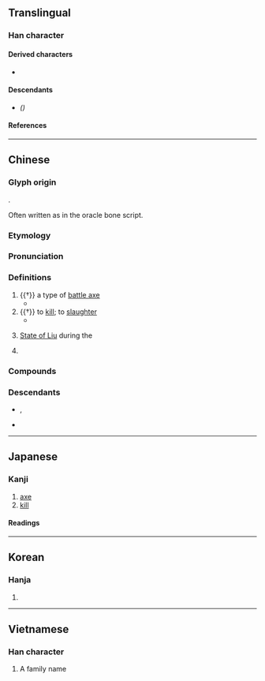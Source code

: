 {{also|刘}}
{{character info}}
==Translingual==

===Han character===
{{Han char|rn=18|rad=刀|as=13|sn=15|four=72100|canj=HCLN|ids=⿰𨥫刂}}

====Derived characters====
* {{l|mul|[[𪝵]], [[嚠]]<!-- 𭇯 (Zhuang character) is not its simplified form -->, [[嬼]], [[𢷶]], [[瀏]]([[浏]]), [[懰]], [[𣞗]], [[𭶣]], [[𨮸]], [[䬟]], [[𩙔]], [[藰]], [[䉧]], [[𢤐]]}}

====Descendants====
* {{l|mul|[[刘]]}} ''({{w|Simplified Chinese}})''

====References====
{{Han ref|kx=0144.390|dkj=02224|dj=0325.160|hdz=10359.040|uh=5289}}

----

==Chinese==
{{zh-forms|s=刘}}
{{zh-wp|zh:劉姓|yue:劉氏|gan:劉姓|cdo:Làu (sáng)|nan:Lâu (sèⁿ)|en:Liu}}

===Glyph origin===
{{Han etym}}
{{Han compound|卯|金|刀|c1=p|c2=s|c3=s|alt3=刂|t2=metal|t3=knife|ls=psc}}.

Often written as {{och-l|卯}} in the oracle bone script.

===Etymology===
{{rfe|zh|is the surname related to the sense "to kill"?}}

===Pronunciation===
{{zh-pron
|m=liú
|m-s=niu2
|c=lau4
|c-t=liu3
|g=
|h=pfs=liù;gd=liu2
|j=
|mb=liǔ
|md=làu
|mn=lâu/liû
|mn_note=lâu - vernacular (incl. surname); liû - literary
|mn-t=lao5
|w=3lieu
|x=
|mc=y
|oc=y
|ma=
|cat=n,v,pn
}}

===Definitions===
{{zh-hanzi}}

# {{†}} a type of [[battle axe]]
#* {{zh-x|一人 冕，執 劉，立 于 東 堂。|One man in a great officer's cap, and holding an '''axe''', stood in the hall, (near the steps) at the east (end).|CL|ref=Shangshu}}
# {{†}} to [[kill]]; to [[slaughter]]
#* {{zh-x|我 王 來，既 爰 宅 于 茲；重 我 民，無 盡 劉。|Our king came, and fixed on this. He did so from a deep concern for our people, and did not wish to see them all being '''killed'''.|CL|ref=Shangshu}}
# {{zh-div|國}} [[w:zh:劉國|State of Liu]] during the {{w|Zhou dynasty}}
# {{surname|zh}}
#: {{zh-x|^劉 ^邦|{{w|Emperor Gaozu of Han|Liu Bang}}}}

===Compounds===
{{zh-der|劉蕡下第|劉知遠|劉唐下書|劉猛將軍|劉秀|劉備失箸|公劉|劉海蟾|劉海|劉寄奴|劉宋|劉九兒|劉全進瓜|劉伶病酒|前度劉郎|李劉馬夏|打前劉海|虔劉|荊劉拜殺|三劉|乾劉|二劉|何劉|依劉|依劉客|前劉海|剪劉|劉三妹|劉三姐|劉仙掌|劉伶酒|劉伶鍤|劉參軍|劉四罵人|劉寵一錢|劉師哥|劉晏粟|劉村|劉杜|劉柳|劉根|劉棉花|劉毅答詔|劉氏冠|劉琨舞|劉生|劉白|劉白墮|劉盧|劉石經|劉窟頭|劉累|劉綱|劉表牛|劉覽|劉豫州|劉賈|劉郎|劉郎前度|劉阮|劉阿斗|劉陸|劉隨州|劉靈|劉項|咸劉|姬劉|嬴劉|孫劉|安劉|屠劉|嵇劉|徐劉|應劉|曹劉|楊劉|楊劉體|殷劉|毗劉|火劉|炎劉|王劉|王徐應劉|茂陵劉郎|西劉|謝劉|貙劉|赤劉|遏劉|醉劉伶|阮劉|青菜劉|劉集|劉家隔|劉六|陶劉|劉家場|劉連|劉王|劉胡|曾劉|劉猴|劉店|劉德莊|劉洞}}

===Descendants===
* {{desc|bor=1|en|Liu}}, {{l|en|Lau}}
* {{desc|bor=1|tl|Lao}}

----

==Japanese==

===Kanji===
{{ja-kanji|grade=|rs=刀13}}

# [[axe]]
# [[kill]]

====Readings====
{{ja-readings
|goon=る
|kanon=りゅう<りう
|kun=ころ-す, つら-ねる
}}

----

==Korean==

===Hanja===
{{ko-hanja-search}}
{{ko-hanja|죽이다|죽일|류||유}}

# {{hanja form of|[[류]]/[[유]]|to [[kill]]}}

----

==Vietnamese==

===Han character===
{{vi-readings|reading=[[Lưu]]|rs=刀13}}
# A family name